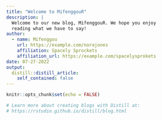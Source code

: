 ```yaml
---
title: "Welcome to MifenggouR"
description: |
  Welcome to our new blog, MifenggouR. We hope you enjoy 
  reading what we have to say!
author:
  - name: Mifenggou
    url: https://example.com/norajones
    affiliation: Spacely Sprockets
    affiliation_url: https://example.com/spacelysprokets
date: 07-27-2022
output:
  distill::distill_article:
    self_contained: false
---
```


```r
knitr::opts_chunk$set(echo = FALSE)

# Learn more about creating blogs with Distill at:
# https://rstudio.github.io/distill/blog.html

```



